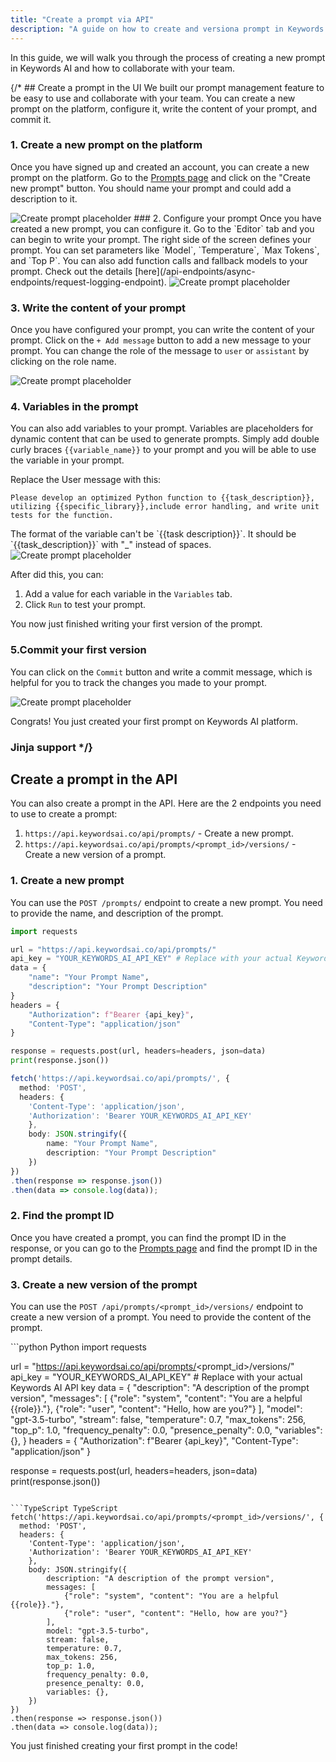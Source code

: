```yaml
---
title: "Create a prompt via API"
description: "A guide on how to create and versiona prompt in Keywords AI."
---
```


In this guide, we will walk you through the process of creating a new prompt in Keywords AI and how to collaborate with your team.

{/* ## Create a prompt in the UI
We built our prompt management feature to be easy to use and collaborate with your team. You can create a new prompt on the platform, configure it, write the content of your prompt, and commit it.
### 1. Create a new prompt on the platform
Once you have signed up and created an account, you can create a new prompt on the platform. Go to the [Prompts page](https://platform.keywordsai.co/platform/prompts) and click on the "Create new prompt" button. You should name your prompt and could add a description to it.

<img src="https://keywordsai-static.s3.us-east-1.amazonaws.com/docs/get-started/create-new-prompt.png" alt="Create prompt placeholder" />
### 2. Configure your prompt
Once you have created a new prompt, you can configure it. Go to the `Editor` tab and you can begin to write your prompt. The right side of the screen defines your prompt. You can set parameters like `Model`, `Temperature`, `Max Tokens`, and `Top P`. You can also add function calls and fallback models to your prompt. Check out the details [here](/api-endpoints/async-endpoints/request-logging-endpoint).

<img src="https://keywordsai-static.s3.us-east-1.amazonaws.com/docs/get-started/configure-prompt.png" alt="Create prompt placeholder" />

### 3. Write the content of your prompt
Once you have configured your prompt, you can write the content of your prompt. Click on the `+ Add message` button to add a new message to your prompt. You can change the role of the message to `user` or `assistant` by clicking on the role name.

<img src="https://keywordsai-static.s3.us-east-1.amazonaws.com/docs/get-started/write-prompt.png" alt="Create prompt placeholder" />

### 4. Variables in the prompt
You can also add variables to your prompt. Variables are placeholders for dynamic content that can be used to generate prompts. Simply add double curly braces `{{variable_name}}` to your prompt and you will be able to use the variable in your prompt.

Replace the User message with this:
```
Please develop an optimized Python function to {{task_description}}, 
utilizing {{specific_library}},include error handling, and write unit tests for the function.
```
<Note>
The format of the variable can't be `{{task description}}`. It should be `{{task_description}}` with "_" instead of spaces.
</Note>
<img src="https://keywordsai-static.s3.us-east-1.amazonaws.com/docs/get-started/prompt-variables.png" alt="Create prompt placeholder" />

After did this, you can:
1. Add a value for each variable in the `Variables` tab.
2. Click `Run` to test your prompt.

You now just finished writing your first version of the prompt.
### 5.Commit your first version
You can click on the `Commit` button and write a commit message, which is helpful for you to track the changes you made to your prompt.

<img src="https://keywordsai-static.s3.us-east-1.amazonaws.com/docs/get-started/prompt-commit.png" alt="Create prompt placeholder" />

Congrats! You just created your first prompt on Keywords AI platform.


### Jinja support */}


## Create a prompt in the API
You can also create a prompt in the API. Here are the 2 endpoints you need to use to create a prompt:

1. `https://api.keywordsai.co/api/prompts/` - Create a new prompt.
2. `https://api.keywordsai.co/api/prompts/<prompt_id>/versions/` - Create a new version of a prompt.


### 1. Create a new prompt
You can use the `POST /prompts/` endpoint to create a new prompt. You need to provide the name, and description of the prompt.
<CodeGroup>
```python Python {6-7}
import requests

url = "https://api.keywordsai.co/api/prompts/"
api_key = "YOUR_KEYWORDS_AI_API_KEY" # Replace with your actual Keywords AI API key
data = {
    "name": "Your Prompt Name",
    "description": "Your Prompt Description"
}
headers = {
    "Authorization": f"Bearer {api_key}",
    "Content-Type": "application/json"
}

response = requests.post(url, headers=headers, json=data)
print(response.json())
```

```TypeScript TypeScript {8-9}
fetch('https://api.keywordsai.co/api/prompts/', {
  method: 'POST',
  headers: {
    'Content-Type': 'application/json',
    'Authorization': 'Bearer YOUR_KEYWORDS_AI_API_KEY'
    },
    body: JSON.stringify({
        name: "Your Prompt Name",
        description: "Your Prompt Description"
    })
})
.then(response => response.json())
.then(data => console.log(data));
```
</CodeGroup>

### 2. Find the prompt ID
Once you have created a prompt, you can find the prompt ID in the response, or you can go to the [Prompts page](https://platform.keywordsai.co/platform/prompts) and find the prompt ID in the prompt details.

### 3. Create a new version of the prompt
You can use the `POST /api/prompts/<prompt_id>/versions/` endpoint to create a new version of a prompt. You need to provide the content of the prompt.

<CodeGroup>
```python Python
import requests

url = "https://api.keywordsai.co/api/prompts/<prompt_id>/versions/"
api_key = "YOUR_KEYWORDS_AI_API_KEY" # Replace with your actual Keywords AI API key
data = {
"description": "A description of the prompt version",
  "messages": [
    {"role": "system", "content": "You are a helpful {{role}}."},
    {"role": "user", "content": "Hello, how are you?"}
  ],
  "model": "gpt-3.5-turbo",
  "stream": false,
  "temperature": 0.7,
  "max_tokens": 256,
  "top_p": 1.0,
  "frequency_penalty": 0.0,
  "presence_penalty": 0.0,
  "variables": {},
}
headers = {
    "Authorization": f"Bearer {api_key}",
    "Content-Type": "application/json"
}

response = requests.post(url, headers=headers, json=data)
print(response.json())
```

```TypeScript TypeScript
fetch('https://api.keywordsai.co/api/prompts/<prompt_id>/versions/', {
  method: 'POST',
  headers: {
    'Content-Type': 'application/json',
    'Authorization': 'Bearer YOUR_KEYWORDS_AI_API_KEY'
    },
    body: JSON.stringify({
        description: "A description of the prompt version",
        messages: [
            {"role": "system", "content": "You are a helpful {{role}}."},
            {"role": "user", "content": "Hello, how are you?"}
        ],
        model: "gpt-3.5-turbo",
        stream: false,
        temperature: 0.7,
        max_tokens: 256,
        top_p: 1.0,
        frequency_penalty: 0.0,
        presence_penalty: 0.0,
        variables: {},
    })
})
.then(response => response.json())
.then(data => console.log(data));
```
</CodeGroup>

You just finished creating your first prompt in the code!